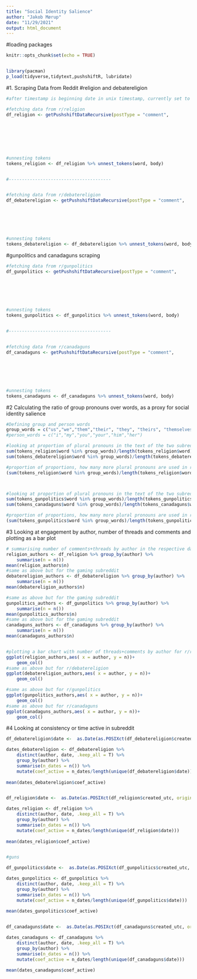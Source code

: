 ```yaml
---
title: "Social Identity Salience"
author: "Jakob Mørup"
date: "11/29/2021"
output: html_document
---
```

#loading packages
```r
knitr::opts_chunk$set(echo = TRUE)


library(pacman)
p_load(tidyverse,tidytext,pushshiftR, lubridate)

```


#1. Scraping Data from Reddit
#religion and debatereligion
```r
#after timestamp is beginning date in unix timestamp, currently set to get 1 month of data.

#fetching data from r/religion
df_religion <- getPushshiftDataRecursive(postType = "comment", 
																				 size = 1000, 
																				 subreddit = "religion", 
																				 after ="1636453479", 
																				 before = "1639045479", 
																				 nest_level = "5", 
																				 delay = 0.8)

#unnesting tokens
tokens_religion <- df_religion %>% unnest_tokens(word, body)


#---------------------------------------


#fetching data from r/debatereligion
df_debatereligion <- getPushshiftDataRecursive(postType = "comment", 
																				 size = 1000, 
																				 subreddit = "debatereligion", 
																				 after ="1636453479", 
																				 before = "1639045479", 
																				 nest_level = "5", 
																				 delay = 0.8)
#unnesting tokens
tokens_debatereligion <- df_debatereligion %>% unnest_tokens(word, body)

```

#gunpolitics and canadaguns scraping
```r
#fetching data from r/gunpolitics
df_gunpolitics <- getPushshiftDataRecursive(postType = "comment", 
																				 size = 1000, 
																				 subreddit = "gunpolitics", 
																				 after ="1636453479", 
																				 before = "1639045479", 
																				 nest_level = "5", 
																				 delay = 0.8)
#unnesting tokens
tokens_gunpolitics <- df_gunpolitics %>% unnest_tokens(word, body)


#---------------------------------------


#fetching data from r/canadaguns
df_canadaguns <- getPushshiftDataRecursive(postType = "comment", 
																				 size = 1000, 
																				 subreddit = "canadaguns", 
																				 after ="1636453479", 
																				 before = "1639045479", 
																				 nest_level = "5", 
																				 delay = 0.8)
#unnesting tokens
tokens_canadaguns <- df_canadaguns %>% unnest_tokens(word, body)
```




#2 Calculating the ratio of group pronouns over words, as a proxy for social identity salience
```r
#Defining group and person words
group_words = c("us","we","them","their", "they", "theirs", "themselves", "our", "ours", "ourselves")
#person_words = c("i","my","you","your","him","her")

#looking at proportion of plural pronouns in the text of the two subreddits
sum(tokens_religion$word %in% group_words)/length(tokens_religion$word)
sum(tokens_debatereligion$word %in% group_words)/length(tokens_debatereligion$word)

#proportion of proportions, how many more plural pronouns are used in r/religion than in r/gaming per word used.
(sum(tokens_religion$word %in% group_words)/length(tokens_religion$word))/(sum(tokens_debatereligion$word %in% group_words)/length(tokens_debatereligion$word))



#looking at proportion of plural pronouns in the text of the two subreddits
sum(tokens_gunpolitics$word %in% group_words)/length(tokens_gunpolitics$word)
sum(tokens_canadaguns$word %in% group_words)/length(tokens_canadaguns$word)

#proportion of proportions, how many more plural pronouns are used in r/religion than in r/gaming per word used.
(sum(tokens_gunpolitics$word %in% group_words)/length(tokens_gunpolitics$word))/(sum(tokens_canadaguns$word %in% group_words)/length(tokens_canadaguns$word))


```


#3 Looking at engagement by author, number of threads and comments and plotting as a bar plot
```r

# summarising number of comments+threads by author in the respective dataframes (r/religion and r/gunpolitics), then printing the mean amount of threads+comments by author
religion_authors <- df_religion %>% group_by(author) %>%
	summarise(n = n())
mean(religion_authors$n)
#same as above but for the gaming subreddit
debatereligion_authors <- df_debatereligion %>% group_by(author) %>%
	summarise(n = n())
mean(debatereligion_authors$n)

#same as above but for the gaming subreddit
gunpolitics_authors <- df_gunpolitics %>% group_by(author) %>%
	summarise(n = n())
mean(gunpolitics_authors$n)
#same as above but for the gaming subreddit
canadaguns_authors <- df_canadaguns %>% group_by(author) %>%
	summarise(n = n())
mean(canadaguns_authors$n)


#plotting a bar chart with number of threads+comments by author for r/religion
ggplot(religion_authors,aes( x = author, y = n))+
	geom_col()
#same as above but for r/debatereligion
ggplot(debatereligion_authors,aes( x = author, y = n))+
	geom_col()

#same as above but for r/gunpolitics
ggplot(gunpolitics_authors,aes( x = author, y = n))+
	geom_col()
#same as above but for r/canadaguns
ggplot(canadaguns_authors,aes( x = author, y = n))+
	geom_col()
```


#4 Looking at consistency or time active in subreddit

```r
df_debatereligion$date <-  as.Date(as.POSIXct(df_debatereligion$created_utc, origin="1970-01-01"))

dates_debatereligion <- df_debatereligion %>%
	distinct(author, date, .keep_all = T) %>% 
	group_by(author) %>% 
	summarise(n_dates = n()) %>% 
	mutate(coef_active = n_dates/length(unique(df_debatereligion$date)))
 
mean(dates_debatereligion$coef_active)


df_religion$date <-  as.Date(as.POSIXct(df_religion$created_utc, origin="1970-01-01"))

dates_religion <- df_religion %>%
	distinct(author, date, .keep_all = T) %>% 
	group_by(author) %>% 
	summarise(n_dates = n()) %>% 
	mutate(coef_active = n_dates/length(unique(df_religion$date)))
 
mean(dates_religion$coef_active)


#guns

df_gunpolitics$date <-  as.Date(as.POSIXct(df_gunpolitics$created_utc, origin="1970-01-01"))

dates_gunpolitics <- df_gunpolitics %>%
	distinct(author, date, .keep_all = T) %>% 
	group_by(author) %>% 
	summarise(n_dates = n()) %>% 
	mutate(coef_active = n_dates/length(unique(df_gunpolitics$date)))
 
mean(dates_gunpolitics$coef_active)


df_canadaguns$date <-  as.Date(as.POSIXct(df_canadaguns$created_utc, origin="1970-01-01"))

dates_canadaguns <- df_canadaguns %>%
	distinct(author, date, .keep_all = T) %>% 
	group_by(author) %>% 
	summarise(n_dates = n()) %>% 
	mutate(coef_active = n_dates/length(unique(df_canadaguns$date)))
 
mean(dates_canadaguns$coef_active)
```

